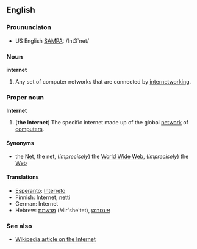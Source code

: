 ==English==
===Proununciaton===
*US English [[SAMPA]]: /Int3`net/

===Noun===
'''internet'''

#Any set of computer networks that are connected by [[internetworking]].

===Proper noun===
'''Internet'''

#('''the Internet''') The specific internet made up of the global [[network]] of [[computer]]s.

====Synonyms====
*the [[Net]], the net, (''imprecisely'') the [[World Wide Web]], (''imprecisely'') the [[Web]]

====Translations====
*[[Esperanto]]: [[Interreto]]
*Finnish: Internet, [[netti]]
*German: Internet
*Hebrew: [[מרשתת]] (Mir'she'tet), [[אינטרנט]]

===See also===
*[[w:Internet|Wikipedia article on the Internet]]